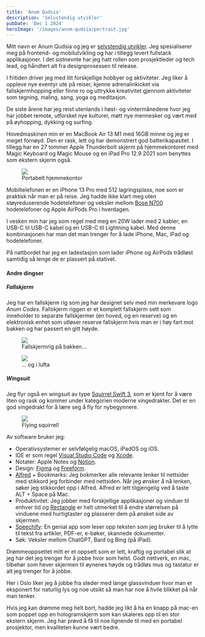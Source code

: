 ```yaml
---
title: 'Anum Qudsia'
description: 'Selvstendig utvikler'
pubDate: 'Dec 1 2024'
heroImage: '/images/anum-qudsia/portrait.jpg'
---
```









<Question1/>

Mitt navn er Anum Qudsia og jeg er [selvstendig utvikler](https://www.anum.io/). Jeg spesialiserer meg på frontend- og mobilutvikling og har i tillegg levert fullstack applikasjoner. I det sistnevnte har jeg hatt rollen som prosjektleder og tech lead, og håndtert alt fra designprosessen til release.

I fritiden driver jeg med litt forskjellige hobbyer og aktiviteter. Jeg liker å oppleve nye eventyr ute på reiser, kjenne adrenalinkicket via fallskjermhopping eller finne ro og uttrykke kreativitet gjennom aktiviteter som tegning, maling, sang, yoga og meditasjon.

De siste årene har jeg reist utenlands i høst- og vintermånedene hvor jeg har jobbet remote, utforsket nye kulturer, møtt nye mennesker og vært med på øyhopping, dykking og surfing.


<Question2/>

Hovedmaskinen min er en MacBook Air 13 M1 med 16GB minne og jeg er meget fornøyd. Den er rask, lett og har demonstrert god batterikapasitet. I tillegg har en 27 tommer Apple Thunderbolt skjerm på hjemmekontoret med Magic Keyboard og Magic Mouse og en iPad Pro 12.9  2021 som benyttes som ekstern skjerm også.

<figure>
    <img src='/images/anum-qudsia/working-on-beach.jpg'/>
    <figcaption>
        Portabelt hjemmekontor
    </figcaption>
</figure>

Mobiltelefonen er en iPhone 13 Pro med 512 lagringsplass, noe som er praktisk når man er på reise. Jeg hadde ikke klart meg uten støyreduserende hodetelefoner og veksler mellom [Bose N700](https://www.bose.no/nb_no/support/products/bose_headphones_support/bose_around_ear_headphones_support/noise-cancelling-headphones-700.html) hodetelefoner og Apple AirPods Pro i hverdagen.

I vesken min har jeg som regel med meg en 20W lader med 2 kabler, en USB-C til USB-C kabel og en USB-C til Lightning kabel. Med denne kombinasjonen har man det man trenger for å lade iPhone, Mac, iPad og hodetelefoner.

På nattbordet har jeg en ladestasjon som lader iPhone og AirPods trådløst samtidig så lenge de er plassert på stativet.

#### Andre dingser

##### Fallskjerm

Jeg har en fallskjerm rig som jeg har designet selv med min merkevare logo _Anum Codes_. Fallskjerm riggen er et komplett fallskjerm sett som inneholder to separate fallskjermer (en hoved, og en reserve) og en elektronisk enhet som utløser reserve fallskjerm hvis man er i høy fart mot bakken og har passert en gitt høyde.

<figure>
    <img src='/images/anum-qudsia/with-skydiving-rig.png'/>
    <figcaption>
        Fallskjermrig på bakken...
    </figcaption>
</figure>

<figure>
    <img src='/images/anum-qudsia/skydiving.jpg'/>
    <figcaption>
        ... og i lufta
    </figcaption>
</figure>


##### Wingsuit

Jeg flyr også en wingsuit av type [Squirrel Swift 3](https://squirrel.ws/wingsuits/swift3), som er kjent for å være liten og rask og kommer under kategorien moderne vingedrakter. Det er en god vingedrakt for å lære seg å fly for nybegynnere.

<figure>
    <img src='/images/anum-qudsia/wingsuit.jpg'/>
    <figcaption>
        Flying squirrel!
    </figcaption>
</figure>

<Question3/>

Av software bruker jeg:

* Operativsystemer er selvfølgelig macOS, iPadOS og iOS.
* IDE er som regel [Visual Studio Code](https://code.visualstudio.com/) og [Xcode](https://developer.apple.com/xcode/).
* Notater: Apple Notes og [Notion](https://www.notion.so/).
* Design: [Figma](https://www.figma.com/) og [Freeform](https://apps.apple.com/us/app/freeform/id6443742539).
* [Alfred](https://www.alfredapp.com/) + Bookmarks: Jeg bokmerker alle relevante lenker til nettsider med stikkord jeg forbinder med nettsiden. Når jeg ønsker å nå lenken, søker jeg stikkordet opp i Alfred. Alfred er lett tilgjengelig ved å taste  ALT + Space på Mac.
* Produktivitet: Jeg jobber med forskjellige applikasjoner og vinduer til enhver tid og [Rectangle](https://rectangleapp.com) er helt utmerket til å endre størrelsen på vinduene med hurtigtaster og plasserer dem på ønsket side av skjermen.
* [Speechify](https://speechify.com/): En genial app som leser opp teksten som jeg bruker til å lytte til tekst fra artikler, PDF-er, e-bøker, skannede dokumenter.
* Søk: Veksler mellom ChatGPT, Bard og Bing (på iPad).

<Question4/>

Drømmeoppsettet mitt er et oppsett som er lett, kraftig og portabel slik at jeg har det jeg trenger for å jobbe hvor som helst. Godt nettverk, en mac, tilbehør som hever skjermen til øynenes høyde og trådløs mus og tastatur er alt jeg trenger for å jobbe.

Her i Oslo liker jeg å jobbe fra steder med lange glassvinduer hvor man er eksponert for naturlig lys og noe utsikt så man har noe å hvile blikket på når man tenker.

Hvis jeg kan drømme meg helt bort, hadde jeg likt å ha en knapp på mac-en som poppet opp en hologramskjerm som kan skaleres opp til en stor ekstern skjerm. Jeg har prøvd å få til noe lignende til med en portabel prosjektor, men kvaliteten kunne vært bedre.
